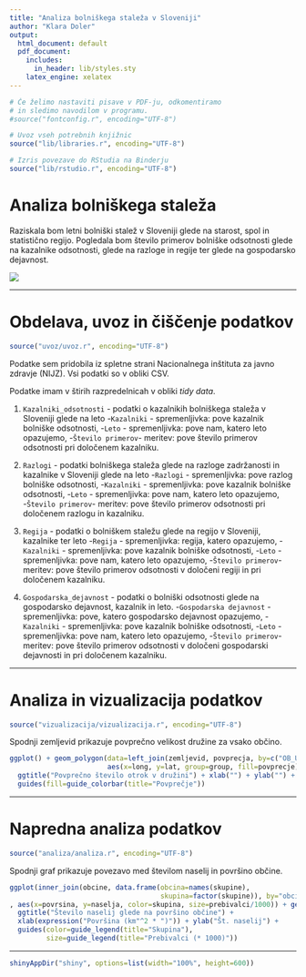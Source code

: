 ```yaml
---
title: "Analiza bolniškega staleža v Sloveniji"
author: "Klara Doler"
output:
  html_document: default
  pdf_document:
    includes:
      in_header: lib/styles.sty
    latex_engine: xelatex
---
```


```r
# Če želimo nastaviti pisave v PDF-ju, odkomentiramo
# in sledimo navodilom v programu.
#source("fontconfig.r", encoding="UTF-8")

# Uvoz vseh potrebnih knjižnic
source("lib/libraries.r", encoding="UTF-8")
```

```r
# Izris povezave do RStudia na Binderju
source("lib/rstudio.r", encoding="UTF-8")
```

# Analiza bolniškega staleža

Raziskala bom letni bolniški stalež v Sloveniji glede na starost, spol in statistično regijo. Pogledala bom število primerov bolniške odsotnosti glede na kazalnike odsotnosti, glede na razloge in regije ter glede na gospodarsko dejavnost. 

![](slike/grb.png)

***

# Obdelava, uvoz in čiščenje podatkov

```r
source("uvoz/uvoz.r", encoding="UTF-8")
```

Podatke sem pridobila iz spletne strani Nacionalnega inštituta za javno zdravje (NIJZ). Vsi podatki so v obliki CSV.

Podatke imam v štirih razpredelnicah v obliki *tidy data*.

1. `Kazalniki_odsotnosti` - podatki o kazalnikih bolniškega staleža v Sloveniji glede na leto
  -`Kazalniki` - spremenljivka: pove kazalnik bolniške odsotnosti,
  -`Leto` - spremenljivka: pove nam, katero leto opazujemo,
  -`Število primerov`- meritev: pove število primerov odsotnosti pri določenem kazalniku.
  
2. `Razlogi` - podatki bolniškega staleža glede na razloge zadržanosti in kazalnike v Sloveniji glede na leto
  -`Razlogi` - spremenljivka: pove razlog bolniške odsotnosti,
  -`Kazalniki` - spremenljivka: pove kazalnik bolniške odsotnosti,
  -`Leto` - spremenljivka: pove nam, katero leto opazujemo,
  -`Število primerov`- meritev: pove število primerov odsotnosti pri določenem razlogu in kazalniku.
  
3. `Regija` - podatki o bolniškem staležu glede na regijo v Sloveniji, kazalnike ter leto
  -`Regija` - spremenljivka: regija, katero opazujemo,
  -`Kazalniki` - spremenljivka: pove kazalnik bolniške odsotnosti,
  -`Leto` - spremenljivka: pove nam, katero leto opazujemo,
  -`Število primerov`- meritev: pove število primerov odsotnosti v določeni regiji in pri določenem kazalniku.
  
4. `Gospodarska_dejavnost` - podatki o bolniški odsotnosti glede na gospodarsko dejavnost, kazalnik in leto.
  -`Gospodarska dejavnost` - spremenljivka: pove, katero gospodarsko dejavnost opazujemo,
  -`Kazalniki` - spremenljivka: pove kazalnik bolniške odsotnosti,
  -`Leto` - spremenljivka: pove nam, katero leto opazujemo,
  -`Število primerov`- meritev: pove število primerov odsotnosti v določeni gospodarski dejavnosti in pri določenem kazalniku.


***

# Analiza in vizualizacija podatkov

```r
source("vizualizacija/vizualizacija.r", encoding="UTF-8")
```

Spodnji zemljevid prikazuje povprečno velikost družine za vsako občino.

```r
ggplot() + geom_polygon(data=left_join(zemljevid, povprecja, by=c("OB_UIME"="obcina")),
                        aes(x=long, y=lat, group=group, fill=povprecje)) +
  ggtitle("Povprečno število otrok v družini") + xlab("") + ylab("") +
  guides(fill=guide_colorbar(title="Povprečje"))
```

***

# Napredna analiza podatkov

```r
source("analiza/analiza.r", encoding="UTF-8")
```

Spodnji graf prikazuje povezavo med številom naselij in površino občine.

```r
ggplot(inner_join(obcine, data.frame(obcina=names(skupine),
                                     skupina=factor(skupine)), by="obcina")
, aes(x=povrsina, y=naselja, color=skupina, size=prebivalci/1000)) + geom_point() +
  ggtitle("Število naselij glede na površino občine") +
  xlab(expression("Površina (km"^2 * ")")) + ylab("Št. naselij") +
  guides(color=guide_legend(title="Skupina"),
         size=guide_legend(title="Prebivalci (* 1000)"))
```

***

```r
shinyAppDir("shiny", options=list(width="100%", height=600))
```

